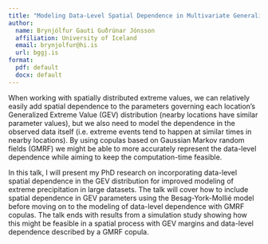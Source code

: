 ```yaml
---
title: "Modeling Data-Level Spatial Dependence in Multivariate Generalized Extreme Value Distributions with Copulas Based on Gaussian Markov Random Fields"
author: 
  name: Brynjólfur Gauti Guðrúnar Jónsson
  affiliation: University of Iceland
  email: brynjolfur@hi.is
  url: bggj.is
format: 
  pdf: default
  docx: default
---
```


When working with spatially distributed extreme values, we can relatively easily add spatial dependence to the parameters governing each location's Generalized Extreme Value (GEV) distribution (nearby locations have similar parameter values), but we also need to model the dependence in the observed data itself (i.e. extreme events tend to happen at similar times in nearby locations). By using copulas based on Gaussian Markov random fields (GMRF) we might be able to more accurately represent the data-level dependence while aiming to keep the computation-time feasible.

In this talk, I will present my PhD research on incorporating data-level spatial dependence in the GEV distribution for improved modeling of extreme precipitation in large datasets. The talk will cover how to include spatial dependence in GEV parameters using the Besag-York-Mollié model before moving on to the modeling of data-level dependence with GMRF copulas. The talk ends with results from a simulation study showing how this might be feasible in a spatial process with GEV margins and data-level dependence described by a GMRF copula.
